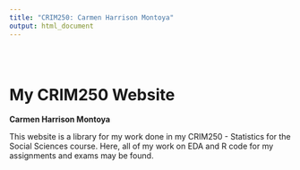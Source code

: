 ```yaml
---
title: "CRIM250: Carmen Harrison Montoya"
output: html_document
---
```


<style type="text/css">
.title {
  display: none;
}

#getting-started img {
  margin-right: 10px;
}

</style>

<div class="row" style="padding-top: 30px;">
<div class="col-sm-6">

# **My CRIM250 Website**

**Carmen Harrison Montoya** 

This website is a library for my work done in my CRIM250 - Statistics for the Social Sciences course. Here, all of my work on EDA and R code for my assignments and exams may be found.


